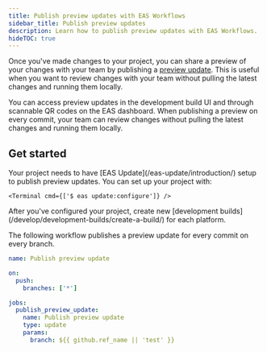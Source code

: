 ```yaml
---
title: Publish preview updates with EAS Workflows
sidebar_title: Publish preview updates
description: Learn how to publish preview updates with EAS Workflows.
hideTOC: true
---
```



Once you've made changes to your project, you can share a preview of your changes with your team by publishing a [preview update](/review/share-previews-with-your-team/). This is useful when you want to review changes with your team without pulling the latest changes and running them locally.

You can access preview updates in the development build UI and through scannable QR codes on the EAS dashboard. When publishing a preview on every commit, your team can review changes without pulling the latest changes and running them locally.

<ContentSpotlight
  alt="Graph showing the preview updates workflow."
  src="/static/images/eas-workflows/publish-preview-update.png"
/>

<VideoBoxLink
  className="mb-4"
  videoId="v_rzRcVSQYQ"
  title="Expo Golden Workflow: Share preview updates with your team"
/>

## Get started

<Prerequisites summary="Prerequisites" numberOfRequirements={2}>
  <Requirement number={1} title="Set up EAS Update">
    Your project needs to have [EAS Update](/eas-update/introduction/) setup to publish preview updates. You can set up your project with:

    <Terminal cmd={['$ eas update:configure']} />

  </Requirement>
  <Requirement number={2} title="Create new development builds">
    After you've configured your project, create new [development builds](/develop/development-builds/create-a-build/) for each platform.
  </Requirement>
</Prerequisites>

The following workflow publishes a preview update for every commit on every branch.

```yaml .eas/workflows/publish-preview-update.yml
name: Publish preview update

on:
  push:
    branches: ['*']

jobs:
  publish_preview_update:
    name: Publish preview update
    type: update
    params:
      branch: ${{ github.ref_name || 'test' }}
```
